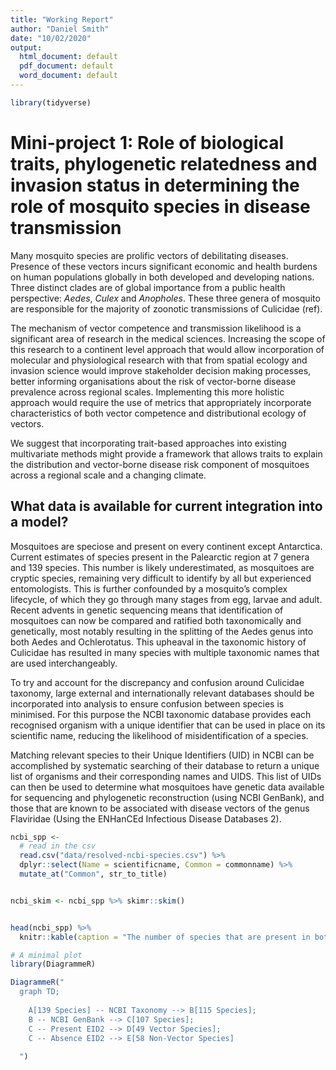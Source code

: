 ```yaml
---
title: "Working Report"
author: "Daniel Smith"
date: "10/02/2020"
output:
  html_document: default
  pdf_document: default
  word_document: default
---
```


```r
library(tidyverse)
```

# Mini-project 1: Role of biological traits, phylogenetic relatedness and invasion status in determining the role of mosquito species in disease transmission

Many mosquito species are prolific vectors of debilitating diseases. Presence of these vectors incurs significant economic and health burdens on human populations globally in both developed and developing nations. Three distinct clades are of global importance from a public health perspective: *Aedes*, *Culex* and *Anopholes*. These three genera of mosquito are responsible for the majority of zoonotic transmissions of Culicidae (ref). 

The mechanism of vector competence and transmission likelihood is a significant area of research in the medical sciences. Increasing the scope of this research to a continent level approach that would allow incorporation of molecular and physiological research with that from spatial ecology and invasion science would improve stakeholder decision making processes, better informing organisations about the risk of vector-borne disease prevalence across regional scales. Implementing this more holistic approach would require the use of metrics that appropriately incorporate characteristics of both vector competence and distributional ecology of vectors.

We suggest that incorporating trait-based approaches into existing multivariate methods might provide a framework that allows traits to explain the distribution and vector-borne disease risk component of mosquitoes across a regional scale and a changing climate.   

## What data is available for current integration into a model?

Mosquitoes are speciose and present on every continent except Antarctica. Current estimates of species present in the Palearctic region at 7 genera and 139 species. This number is likely underestimated, as mosquitoes are cryptic species, remaining very difficult to identify by all but experienced entomologists. This is further confounded by a mosquito’s complex lifecycle, of which they go through many stages from egg, larvae and adult. Recent advents in genetic sequencing means that identification of mosquitoes can now be compared and ratified both taxonomically and genetically, most notably resulting in the splitting of the Aedes genus into both Aedes and Ochlerotatus. This upheaval in the taxonomic history of Culicidae has resulted in many species with multiple taxonomic names that are used interchangeably.

To try and account for the discrepancy and confusion around Culicidae taxonomy, large external and internationally relevant databases should be incorporated into analysis to ensure confusion between species is minimised. For this purpose the NCBI taxonomic database provides each recognised organism with a unique identifier that can be used in place on its scientific name, reducing the likelihood of misidentification of a species. 

Matching relevant species to their Unique Identifiers (UID) in NCBI can be accomplished by systematic searching of their database to return a unique list of organisms and their corresponding names and UIDS. This list of UIDs can then be used to determine what mosquitoes have genetic data available for sequencing and phylogenetic reconstruction (using NCBI GenBank), and those that are known to be associated with disease vectors of the genus Flaviridae (Using the ENHanCEd Infectious Disease Databases 2). 

```r
ncbi_spp <-
  # read in the csv
  read.csv("data/resolved-ncbi-species.csv") %>% 
  dplyr::select(Name = scientificname, Common = commonname) %>% 
  mutate_at("Common", str_to_title)


ncbi_skim <- ncbi_spp %>% skimr::skim()


head(ncbi_spp) %>% 
  knitr::kable(caption = "The number of species that are present in both NCBI taxonomy database, have available COI sequences in GenBank, and are present in the EID2 interaction database")
```


```r
# A minimal plot
library(DiagrammeR)

DiagrammeR("
  graph TD;
    
    A[139 Species] -- NCBI Taxonomy --> B[115 Species];
    B -- NCBI GenBank --> C[107 Species];
    C -- Present EID2 --> D[49 Vector Species];
    C -- Absence EID2 --> E[58 Non-Vector Species]
    
  ")
```





